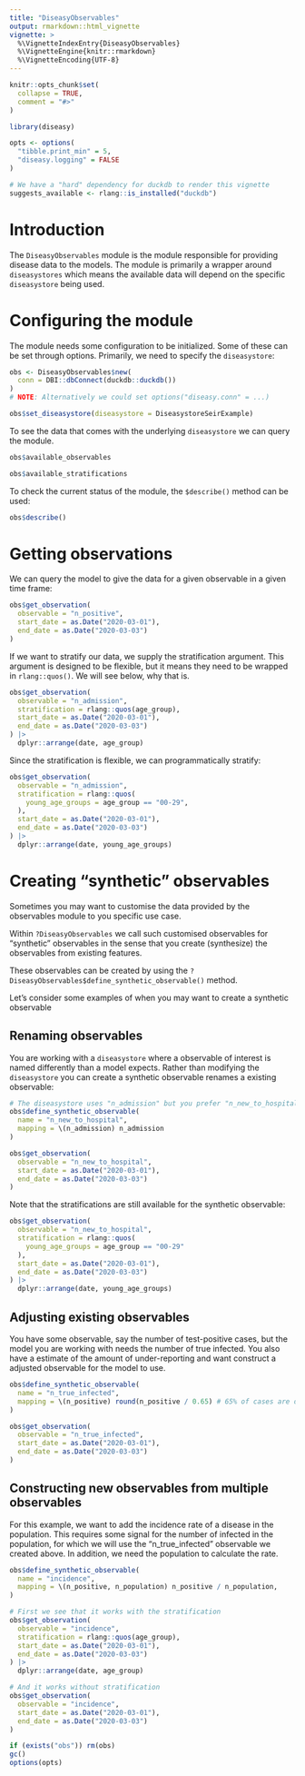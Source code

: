 ```yaml
---
title: "DiseasyObservables"
output: rmarkdown::html_vignette
vignette: >
  %\VignetteIndexEntry{DiseasyObservables}
  %\VignetteEngine{knitr::rmarkdown}
  %\VignetteEncoding{UTF-8}
---
```


```r
knitr::opts_chunk$set(
  collapse = TRUE,
  comment = "#>"
)
```

```r
library(diseasy)
```

```r
opts <- options(
  "tibble.print_min" = 5,
  "diseasy.logging" = FALSE
)

# We have a "hard" dependency for duckdb to render this vignette
suggests_available <- rlang::is_installed("duckdb")
```

# Introduction
The `DiseasyObservables` module is the module responsible for providing disease data to the models.
The module is primarily a wrapper around `diseasystores` which means the available data will depend on the specific
`diseasystore` being used.

# Configuring the module
The module needs some configuration to be initialized. Some of these can be set through options.
Primarily, we need to specify the `diseasystore`:

```r
obs <- DiseasyObservables$new(
  conn = DBI::dbConnect(duckdb::duckdb())
)
# NOTE: Alternatively we could set options("diseasy.conn" = ...)

obs$set_diseasystore(diseasystore = DiseasystoreSeirExample)
```

To see the data that comes with the underlying `diseasystore` we can query the module.
```r
obs$available_observables
```

```r
obs$available_stratifications
```

To check the current status of the module, the `$describe()` method can be used:
```r
obs$describe()
```

# Getting observations
We can query the model to give the data for a given observable in a given time frame:
```r
obs$get_observation(
  observable = "n_positive",
  start_date = as.Date("2020-03-01"),
  end_date = as.Date("2020-03-03")
)
```

If we want to stratify our data, we supply the stratification argument.
This argument is designed to be flexible, but it means they need to be wrapped in `rlang::quos()`.
We will see below, why that is.
```r
obs$get_observation(
  observable = "n_admission",
  stratification = rlang::quos(age_group),
  start_date = as.Date("2020-03-01"),
  end_date = as.Date("2020-03-03")
) |>
  dplyr::arrange(date, age_group)
```

Since the stratification is flexible, we can programmatically stratify:
```r
obs$get_observation(
  observable = "n_admission",
  stratification = rlang::quos(
    young_age_groups = age_group == "00-29",
  ),
  start_date = as.Date("2020-03-01"),
  end_date = as.Date("2020-03-03")
) |>
  dplyr::arrange(date, young_age_groups)
```

# Creating "synthetic" observables
Sometimes you may want to customise the data provided by the observables module to you specific use case.

Within `?DiseasyObservables` we call such customised observables for "synthetic" observables in the sense that
you create (synthesize) the observables from existing features.

These observables can be created by using the `?DiseasyObservables$define_synthetic_observable()` method.

Let's consider some examples of when you may want to create a synthetic observable

## Renaming observables
You are working with a `diseasystore` where a observable of interest is named differently than a model expects.
Rather than modifying the `diseasystore` you can create a synthetic observable renames a existing observable:

```r
# The diseasystore uses "n_admission" but you prefer "n_new_to_hospital"
obs$define_synthetic_observable(
  name = "n_new_to_hospital",
  mapping = \(n_admission) n_admission
)

obs$get_observation(
  observable = "n_new_to_hospital",
  start_date = as.Date("2020-03-01"),
  end_date = as.Date("2020-03-03")
)
```

Note that the stratifications are still available for the synthetic observable:
```r
obs$get_observation(
  observable = "n_new_to_hospital",
  stratification = rlang::quos(
    young_age_groups = age_group == "00-29"
  ),
  start_date = as.Date("2020-03-01"),
  end_date = as.Date("2020-03-03")
) |>
  dplyr::arrange(date, young_age_groups)
```

## Adjusting existing observables
You have some observable, say the number of test-positive cases, but the model you are working with needs
the number of true infected.
You also have a estimate of the amount of under-reporting and want construct a adjusted
observable for the model to use.

```r
obs$define_synthetic_observable(
  name = "n_true_infected",
  mapping = \(n_positive) round(n_positive / 0.65) # 65% of cases are detected
)

obs$get_observation(
  observable = "n_true_infected",
  start_date = as.Date("2020-03-01"),
  end_date = as.Date("2020-03-03")
)
```

## Constructing new observables from multiple observables
For this example, we want to add the incidence rate of a disease in the population.
This requires some signal for the number of infected in the population, for which we will use the
"n_true_infected" observable we created above. In addition, we need the population to calculate the rate.

```r
obs$define_synthetic_observable(
  name = "incidence",
  mapping = \(n_positive, n_population) n_positive / n_population,
)

# First we see that it works with the stratification
obs$get_observation(
  observable = "incidence",
  stratification = rlang::quos(age_group),
  start_date = as.Date("2020-03-01"),
  end_date = as.Date("2020-03-03")
) |>
  dplyr::arrange(date, age_group)
```

```r
# And it works without stratification
obs$get_observation(
  observable = "incidence",
  start_date = as.Date("2020-03-01"),
  end_date = as.Date("2020-03-03")
)
```

```r
if (exists("obs")) rm(obs)
gc()
options(opts)
```
